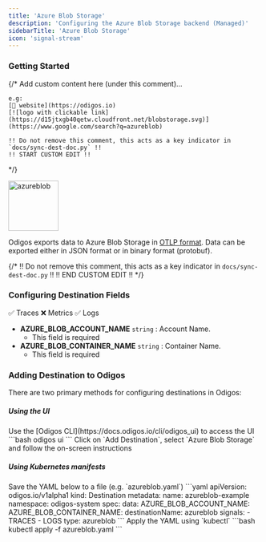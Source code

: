 ```yaml
---
title: 'Azure Blob Storage'
description: 'Configuring the Azure Blob Storage backend (Managed)'
sidebarTitle: 'Azure Blob Storage'
icon: 'signal-stream'
---
```


### Getting Started

{/*
    Add custom content here (under this comment)...

    e.g:
    [🔗 website](https://odigos.io)
    [![logo with clickable link](https://d15jtxgb40qetw.cloudfront.net/blobstorage.svg)](https://www.google.com/search?q=azureblob)

    !! Do not remove this comment, this acts as a key indicator in `docs/sync-dest-doc.py` !!
    !! START CUSTOM EDIT !!
*/}

<img src='https://d15jtxgb40qetw.cloudfront.net/blobstorage.svg' alt='azureblob' width="100" height="100" className="not-prose" />

Odigos exports data to Azure Blob Storage in [OTLP format](https://opentelemetry.io/docs/specs/otlp/). Data can be exported either in JSON format or in binary format (protobuf).

{/*
    !! Do not remove this comment, this acts as a key indicator in `docs/sync-dest-doc.py` !!
    !! END CUSTOM EDIT !!
*/}

### Configuring Destination Fields

<Accordion title="Supported Signals:">
  ✅ Traces
  ❌ Metrics
  ✅ Logs
</Accordion>

- **AZURE_BLOB_ACCOUNT_NAME** `string` : Account Name.
  - This field is required
- **AZURE_BLOB_CONTAINER_NAME** `string` : Container Name.
  - This field is required

### Adding Destination to Odigos

There are two primary methods for configuring destinations in Odigos:

##### **Using the UI**

<Steps>
  <Step>
    Use the [Odigos CLI](https://docs.odigos.io/cli/odigos_ui) to access the UI
    ```bash
    odigos ui
    ```
  </Step>
  <Step>
    Click on `Add Destination`, select `Azure Blob Storage` and follow the on-screen instructions
  </Step>
</Steps>

##### **Using Kubernetes manifests**

<Steps>
  <Step>
    Save the YAML below to a file (e.g. `azureblob.yaml`)
    ```yaml
    apiVersion: odigos.io/v1alpha1
    kind: Destination
    metadata:
      name: azureblob-example
      namespace: odigos-system
    spec:
      data:
        AZURE_BLOB_ACCOUNT_NAME: <Account Name>
        AZURE_BLOB_CONTAINER_NAME: <Container Name>
      destinationName: azureblob
      signals:
      - TRACES
      - LOGS
      type: azureblob
    ```
  </Step>
  <Step>
    Apply the YAML using `kubectl`
    ```bash
    kubectl apply -f azureblob.yaml
    ```
  </Step>
</Steps>